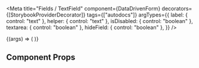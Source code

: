 
<Meta
  title="Fields / TextField"
  component={DataDrivenForm}
  decorators={[StorybookProviderDecorator]}
  tags={["autodocs"]}
  argTypes={{
    label: { control: "text" },
    helper: { control: "text" },
    isDisabled: { control: "boolean" },
    textarea: { control: "boolean" },
    hideField: { control: "boolean" },
  }}
/>

<Canvas>
  <Story
    name="TextField"
    args={{
      label: "Label",
      helper: "Helper",
      isDisabled: false,
      textarea: false,
      hideField: false,
    }}
  >
    {(args) => (
      <DataDrivenForm
        schema={getFieldWrapper({
          title: "TextField",
          sectionContent: [
            {
              component: "text-field",
              name: "storybook.textfield",
              label: args.label,
              isDisabled: args.isDisabled,
              textarea: args.textarea,
              hideField: args.hideField,
            },
          ],
        })}
      />
    )}
  </Story>
</Canvas>

## Component Props

<ArgsTable of={TextField} />
